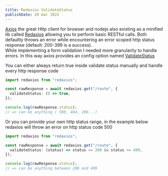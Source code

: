 ```yaml
---
title: Redaxios ValidateStatus
publishDate: 20 mar 2022
---
```


[Axios](https://github.com/axios/axios) the great Http client for browser and nodejs also existing as a minified lib called [Redaxios](https://github.com/developit/redaxios) allowing you to perform basic RESTful calls. Both defaultly throws an error while encountering an error scoped http status response (default: 200-399 is a success).<br/>
While implementing a form validation I needed more granularity to handle errors. In this way axios provides an config option named [ValidateStatus](https://axios-http.com/docs/req_config)

You can either always return true inside validate status manually and handle every http response code

```ts
import redaxios from "redaxios";

const rawResponse = await redaxios.get("/route", {
  validateStatus: () => true,
});

console.log(rawResponse.status);
// => can be anything ( 500, 404, 200...)
```

Or you can provide your own http status range, in the example below redaxios will throw an error on http status code 500

```ts
import redaxios from "redaxios";

const rawResponse = await redaxios.get("/route", {
  validateStatus: (status) => status >= 200 && status <= 499,
});

console.log(rawResponse.status);
// => can be anything between 200 and 499
```
